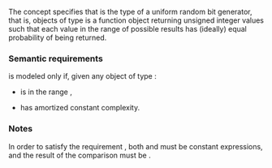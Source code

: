 {{cpp/title|uniform_random_bit_generator}}
{{cpp/numeric/random/navbar}}
{{ddcl|header=random|since=c++20|1=
template&lt; class G &gt;
concept uniform_random_bit_generator =
    std::invocable&lt;G&amp;&gt; &amp;&amp; std::unsigned_integral&lt;std::invoke_result_t&lt;G&amp;&gt;&gt; &amp;&amp;
    requires {
        { G::min() } -&gt; std::same_as&lt;std::invoke_result_t&lt;G&amp;&gt;&gt;;
        { G::max() } -&gt; std::same_as&lt;std::invoke_result_t&lt;G&amp;&gt;&gt;;
        requires std::bool_constant&lt;(G::min() &lt; G::max())&gt;::value;
    };
}}

The concept {{tt|uniform_random_bit_generator&lt;G&gt;}} specifies that {{tt|G}} is the type of a uniform random bit generator, that is, objects of type {{tt|G}} is a function object returning unsigned integer values such that each value in the range of possible results has (ideally) equal probability of being returned.

===Semantic requirements===
{{tt|uniform_random_bit_generator&lt;G&gt;}} is modeled only if, given any object {{tt|g}} of type {{tt|G}}:
* {{tt|g()}} is in the range {{closed range|G::min()|G::max()}},
* {{tt|g()}} has amortized constant complexity.

===Notes===
In order to satisfy the requirement {{c|std::bool_constant&lt;(G::min() &lt; G::max())&gt;::value}}, both {{c|G::min()}} and {{c|G::max()}} must be constant expressions, and the result of the comparison must be {{c|true}}.

{{langlinks|es|ja|zh}}